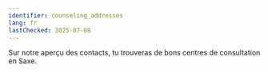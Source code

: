 ```yaml
---
identifier: counseling_addresses
lang: fr
lastChecked: 2025-07-08
---
```


Sur notre <InternalShortLink identifier = "contacts">aperçu des contacts</InternalShortLink>, tu trouveras de bons centres de consultation en Saxe.
